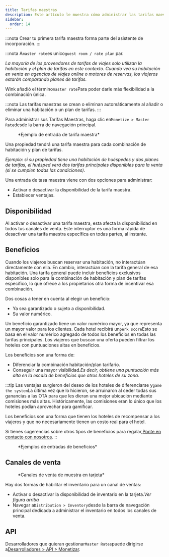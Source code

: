 ```yaml
---
title: Tarifas maestras
description: Este artículo le muestra cómo administrar las tarifas maestras en Wink.
sidebar:
  order: 14
---
```


:::nota
Crear tu primera tarifa maestra forma parte del asistente de incorporación.
:::

:::nota
A`master rate`es unico`guest room / rate plan` par.

*La mayoría de los proveedores de tarifas de viajes solo utilizan la habitación y el plan de tarifas en este contexto. Cuando vea su habitación en venta en agencias de viajes online o motores de reservas, los viajeros estarán comparando planes de tarifas.*

Wink añadió el término`master rate`Para poder darle más flexibilidad a la combinación única.

:::nota
Las tarifas maestras se crean o eliminan automáticamente al añadir o eliminar una habitación o un plan de tarifas.
:::

Para administrar sus Tarifas Maestras, haga clic en`Monetize > Master Rate`desde la barra de navegación principal.

<figure>
  <CloudinaryImage width="350" height="484" resize="scale" quality="best" alt="Tarifa maestra" src="academy/master-rate" errorImage="noimage_opaque_nyrtl0.png" />

  <figcaption>*Ejemplo de entrada de tarifa maestra*</figcaption>
</figure>


Una propiedad tendrá una tarifa maestra para cada combinación de habitación y plan de tarifas.

*Ejemplo: si su propiedad tiene una habitación de huéspedes y dos planes de tarifas, el huésped verá dos tarifas principales disponibles para la venta (si se cumplen todas las condiciones).*

Una entrada de tasa maestra viene con dos opciones para administrar:

* Activar o desactivar la disponibilidad de la tarifa maestra.
* Establecer ventajas.

## Disponibilidad

Al activar o desactivar una tarifa maestra, esta afecta la disponibilidad en todos tus canales de venta. Este interruptor es una forma rápida de desactivar una tarifa maestra específica en todas partes, al instante.

## Beneficios

Cuando los viajeros buscan reservar una habitación, no interactúan directamente con ella. En cambio, interactúan con la tarifa general de esa habitación.
Una tarifa general puede incluir beneficios exclusivos disponibles solo para la combinación de habitación y plan de tarifas específico, lo que ofrece a los propietarios otra forma de incentivar esa combinación.

Dos cosas a tener en cuenta al elegir un beneficio:

* Ya sea garantizado o sujeto a disponibilidad.
* Su valor numérico.

Un beneficio garantizado tiene un valor numérico mayor, ya que representa un mayor valor para los clientes.
Cada hotel recibirá un`perk score`Esto se basa en el valor numérico agregado de todos los beneficios en todas las tarifas principales.
Los viajeros que buscan una oferta pueden filtrar los hoteles con puntuaciones altas en beneficios.

Los beneficios son una forma de:

* Diferenciar la combinación habitación/plan tarifario.
* Conseguir una mayor visibilidad.*Es decir, obtiene una puntuación más alta en la escala de beneficios que otros hoteles de su zona.*

:::tip
Las ventajas surgieron del deseo de los hoteles de diferenciarse y`game the system`La última vez que lo hicieron, se arruinaron al ceder todas sus ganancias a las OTA para que les dieran una mejor ubicación mediante comisiones más altas.
Históricamente, las comisiones eran lo único que los hoteles podían aprovechar para gamificar.

Los beneficios son una forma que tienen los hoteles de recompensar a los viajeros y que no necesariamente tienen un costo real para el hotel.

Si tienes sugerencias sobre otros tipos de beneficios para regalar,[Ponte en contacto con nosotros](mailto:hi@wink.travel).
::

<figure>
  <CloudinaryImage width="700" height="263" resize="scale" quality="best" alt="Beneficios" src="academy/perks" errorImage="noimage_opaque_nyrtl0.png" />

  <figcaption>*Ejemplos de entradas de beneficios*</figcaption>
</figure>


## Canales de venta

<figure>
  <CloudinaryImage width="350" height="368" resize="scale" quality="best" alt="Canales de venta" src="academy/sales-channels-card" errorImage="noimage_opaque_nyrtl0.png" />

  <figcaption>*Canales de venta de muestra en tarjeta*</figcaption>
</figure>


Hay dos formas de habilitar el inventario para un canal de ventas:

* Activar o desactivar la disponibilidad de inventario en la tarjeta.*Ver figura arriba*
* Navegar a`Distribution > Inventory`desde la barra de navegación principal dedicada a administrar el inventario en todos los canales de venta.

## API

Desarrolladores que quieran gestionar`Master Rates`puede dirigirse a[Desarrolladores > API > Monetizar](/developers/apis/#monetize-api).

